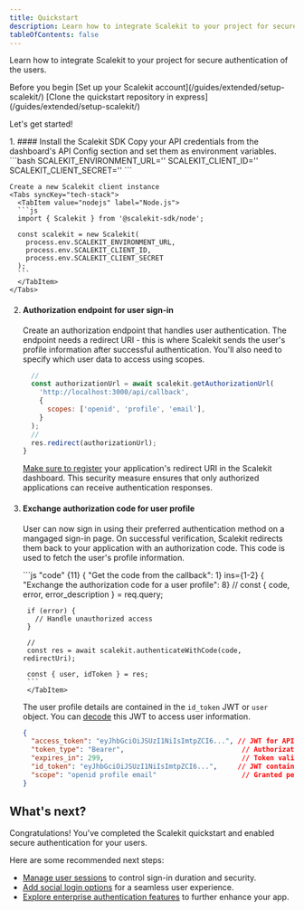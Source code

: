 ```yaml
---
title: Quickstart
description: Learn how to integrate Scalekit to your project for secure authentication and user management.
tableOfContents: false
---
```



Learn how to integrate Scalekit to your project for secure authentication of the users.

<div>
   Before you begin
  <CheckItem iconName="forward-slash">
     [Set up your Scalekit account](/guides/extended/setup-scalekit/)
  </CheckItem>
  <CheckItem iconName="github">
     [Clone the quickstart repository in express](/guides/extended/setup-scalekit/)
  </CheckItem>
</div>

Let's get started!

<Steps>
 1. #### Install the Scalekit SDK
     <InstallSDK />
    Copy your API credentials from the dashboard's API Config section and set them as environment variables.
    ```bash
    SCALEKIT_ENVIRONMENT_URL='<YOUR_ENVIRONMENT_URL>'
    SCALEKIT_CLIENT_ID='<ENVIRONMENT_CLIENT_ID>'
    SCALEKIT_CLIENT_SECRET='<ENVIRONMENT_CLIENT_SECRET>'
    ```

    Create a new Scalekit client instance
    <Tabs syncKey="tech-stack">
      <TabItem value="nodejs" label="Node.js">
      ```js
      import { Scalekit } from '@scalekit-sdk/node';

      const scalekit = new Scalekit(
        process.env.SCALEKIT_ENVIRONMENT_URL,
        process.env.SCALEKIT_CLIENT_ID,
        process.env.SCALEKIT_CLIENT_SECRET
      );
      ```
      </TabItem>
    </Tabs>
  2. #### Authorization endpoint for user sign-in
      Create an authorization endpoint that handles user authentication. The endpoint needs a redirect URI - this is where Scalekit sends the user's profile information after successful authentication. You'll also need to specify which user data to access using scopes.
        <Tabs>
        <TabItem value="node" label="Node.js">
        ```js title="Example in Express.js" ins={9} { "Redirect the user to the authorization endpoint": 8} { "Generate the authorization URL": 1}
          //
          const authorizationUrl = await scalekit.getAuthorizationUrl(
            'http://localhost:3000/api/callback',
            {
              scopes: ['openid', 'profile', 'email'],
            }
          );
          //
          res.redirect(authorizationUrl);
        }
        ```
        </TabItem>
      </Tabs>

      [Make sure to register](/guides/product/auth-redirect-uri/) your application's redirect URI in the Scalekit dashboard. This security measure ensures that only authorized applications can receive authentication responses.

3. #### Exchange authorization code for user profile
      User can now sign in using their preferred authentication method on a mangaged sign-in page. On successful verification, Scalekit redirects them back to your application with an authorization code. This code is used to fetch the user's profile information.

      <Tabs syncKey="tech-stack">
        <TabItem value="node" label="Node.js">
        ```js  "code" {11}  { "Get the code from the callback": 1} ins={1-2} { "Exchange the authorization code for a user profile": 8}
        //
        const { code, error, error_description } = req.query;

        if (error) {
          // Handle unauthorized access
        }

        //
        const res = await scalekit.authenticateWithCode(code, redirectUri);

        const { user, idToken } = res;
        ```
        </TabItem>
      </Tabs>

      The user profile details are contained in the `id_token` JWT or `user` object. You can [decode](https://authplay.io/pg/token-explorer) this JWT to access user information.

      ```json title="user object"
      {
        "access_token": "eyJhbGciOiJSUzI1NiIsImtpZCI6...", // JWT for API access
        "token_type": "Bearer",                             // Authorization header format
        "expires_in": 299,                                  // Token validity in seconds (4m 59s)
        "id_token": "eyJhbGciOiJSUzI1NiIsImtpZCI6...",     // JWT containing user profile
        "scope": "openid profile email"                     // Granted permissions
      }
      ```

</Steps>

## What's next?

Congratulations! You've completed the Scalekit quickstart and enabled secure authentication for your users.

Here are some recommended next steps:
- [Manage user sessions](/manual/getting-started/manage-user-sessions) to control sign-in duration and security.
- [Add social login options](/manual/social-logins-quickstart/) for a seamless user experience.
- [Explore enterprise authentication features](/manual/sso-quickstart/) to further enhance your app.
